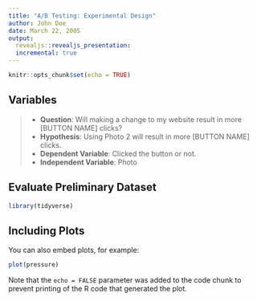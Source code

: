 ```yaml
---
title: "A/B Testing: Experimental Design"
author: John Doe
date: March 22, 2005
output: 
  revealjs::revealjs_presentation:
  incremental: true
---
```


```r
knitr::opts_chunk$set(echo = TRUE)
```

## Variables

> - <b>Question</b>: Will making a change to my website result in more [BUTTON NAME] clicks?
- <b>Hypothesis</b>: Using Photo 2 will result in more [BUTTON NAME] clicks. 
- <b>Dependent Variable</b>: Clicked the button or not.
- <b>Independent Variable</b>: Photo

## Evaluate Preliminary Dataset

```r
library(tidyverse)
```

## Including Plots

You can also embed plots, for example:

```r
plot(pressure)
```

Note that the `echo = FALSE` parameter was added to the code chunk to prevent printing of the R code that generated the plot.
